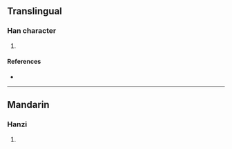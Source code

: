 {{character info/new}}
==Translingual==

===Han character===
{{Han char|rn=96|rad=玉|as=06|sn=10|four=|canj=MGIHM|ids=⿰𤣩戌}}

# {{defn|Han|sort=玉06}}

====References====
* {{Han ref|kx=0731.170|dkj=20974|dj=1142.280|hdz=21110.050|uh=73EC|ud=29676}}

----

==Mandarin==

===Hanzi===
{{cmn-hanzi|pin=[[xù]] ([[xu4]])|wg=hsü<sup>4</sup>}}

# {{defn|lang=cmn|sort=玉06}}